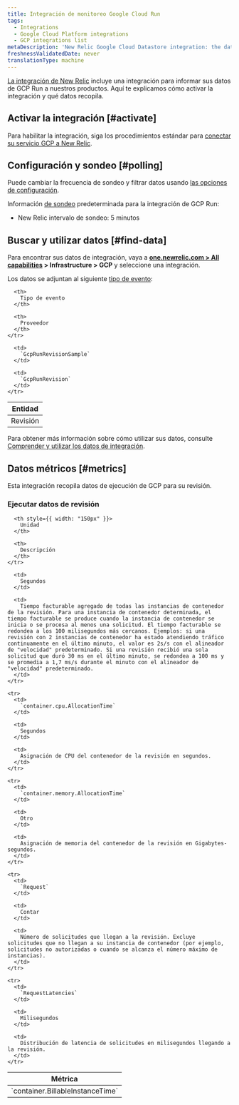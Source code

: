 ```yaml
---
title: Integración de monitoreo Google Cloud Run
tags:
  - Integrations
  - Google Cloud Platform integrations
  - GCP integrations list
metaDescription: 'New Relic Google Cloud Datastore integration: the data it reports and how to enable it.'
freshnessValidatedDate: never
translationType: machine
---
```


[La integración de New Relic](/docs/infrastructure/integrations-getting-started/getting-started/introduction-infrastructure-integrations) incluye una integración para informar sus datos de GCP Run a nuestros productos. Aquí te explicamos cómo activar la integración y qué datos recopila.

## Activar la integración [#activate]

Para habilitar la integración, siga los procedimientos estándar para [conectar su servicio GCP a New Relic](/docs/connect-google-cloud-platform-services-infrastructure).

## Configuración y sondeo [#polling]

Puede cambiar la frecuencia de sondeo y filtrar datos usando [las opciones de configuración](/docs/integrations/new-relic-integrations/getting-started/configure-polling-frequency-data-collection-cloud-integrations).

Información [de sondeo](/docs/integrations/google-cloud-platform-integrations/getting-started/polling-intervals-gcp-integrations) predeterminada para la integración de GCP Run:

* New Relic intervalo de sondeo: 5 minutos

## Buscar y utilizar datos [#find-data]

Para encontrar sus datos de integración, vaya a <DNT>**[one.newrelic.com > All capabilities](https://one.newrelic.com/all-capabilities) > Infrastructure > GCP**</DNT> y seleccione una integración.

Los datos se adjuntan al siguiente [tipo de evento](/docs/data-apis/understand-data/new-relic-data-types/#event-data):

<table>
  <thead>
    <tr>
      <th>
        Entidad
      </th>

      <th>
        Tipo de evento
      </th>

      <th>
        Proveedor
      </th>
    </tr>
  </thead>

  <tbody>
    <tr>
      <td>
        Revisión
      </td>

      <td>
        `GcpRunRevisionSample`
      </td>

      <td>
        `GcpRunRevision`
      </td>
    </tr>
  </tbody>
</table>

Para obtener más información sobre cómo utilizar sus datos, consulte [Comprender y utilizar los datos de integración](/docs/infrastructure/integrations/find-use-infrastructure-integration-data).

## Datos métricos [#metrics]

Esta integración recopila datos de ejecución de GCP para su revisión.

### Ejecutar datos de revisión

<table>
  <thead>
    <tr>
      <th style={{ width: "275px" }}>
        Métrica
      </th>

      <th style={{ width: "150px" }}>
        Unidad
      </th>

      <th>
        Descripción
      </th>
    </tr>
  </thead>

  <tbody>
    <tr>
      <td>
        `container.BillableInstanceTime`
      </td>

      <td>
        Segundos
      </td>

      <td>
        Tiempo facturable agregado de todas las instancias de contenedor de la revisión. Para una instancia de contenedor determinada, el tiempo facturable se produce cuando la instancia de contenedor se inicia o se procesa al menos una solicitud. El tiempo facturable se redondea a los 100 milisegundos más cercanos. Ejemplos: si una revisión con 2 instancias de contenedor ha estado atendiendo tráfico continuamente en el último minuto, el valor es 2s/s con el alineador de "velocidad" predeterminado. Si una revisión recibió una sola solicitud que duró 30 ms en el último minuto, se redondea a 100 ms y se promedia a 1,7 ms/s durante el minuto con el alineador de "velocidad" predeterminado.
      </td>
    </tr>

    <tr>
      <td>
        `container.cpu.AllocationTime`
      </td>

      <td>
        Segundos
      </td>

      <td>
        Asignación de CPU del contenedor de la revisión en segundos.
      </td>
    </tr>

    <tr>
      <td>
        `container.memory.AllocationTime`
      </td>

      <td>
        Otro
      </td>

      <td>
        Asignación de memoria del contenedor de la revisión en Gigabytes-segundos.
      </td>
    </tr>

    <tr>
      <td>
        `Request`
      </td>

      <td>
        Contar
      </td>

      <td>
        Número de solicitudes que llegan a la revisión. Excluye solicitudes que no llegan a su instancia de contenedor (por ejemplo, solicitudes no autorizadas o cuando se alcanza el número máximo de instancias).
      </td>
    </tr>

    <tr>
      <td>
        `RequestLatencies`
      </td>

      <td>
        Milisegundos
      </td>

      <td>
        Distribución de latencia de solicitudes en milisegundos llegando a la revisión.
      </td>
    </tr>
  </tbody>
</table>